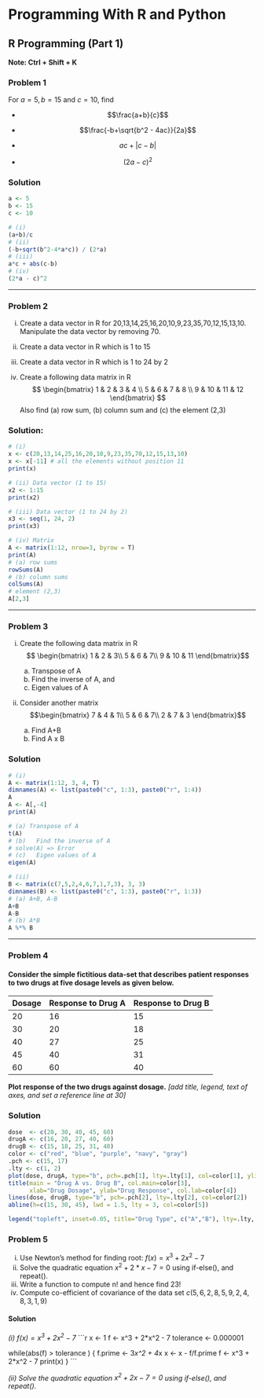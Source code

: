# Programming With R and Python

## R Programming (Part 1)

**Note: Ctrl + Shift + K**

### Problem 1

For $a=5, b=15$ and $c =10$, find

-   $$\frac{a+b}{c}$$

-   $$\frac{-b+\sqrt{b^2 - 4ac}}{2a}$$

-   $$ac+|c-b|$$

-   $$(2a-c)^2$$

### Solution

```{r}
a <- 5
b <- 15
c <- 10

# (i) 
(a+b)/c
# (ii)
(-b+sqrt(b^2-4*a*c)) / (2*a)
# (iii)
a*c + abs(c-b)
# (iv)
(2*a - c)^2
```

------------------------------------------------------------------------

### Problem 2

i)  Create a data vector in R for 20,13,14,25,16,20,10,9,23,35,70,12,15,13,10. Manipulate the data vector by removing 70.

ii) Create a data vector in R which is 1 to 15

iii) Create a data vector in R which is 1 to 24 by 2

iv) Create a following data matrix in R $$  \begin{bmatrix} 
      1 & 2 & 3 & 4 \\
      5 & 6 & 7 & 8 \\
      9 & 10 & 11 & 12 
      \end{bmatrix} $$ Also find (a) row sum, (b) column sum and (c) the element (2,3)

### Solution:

```{r}
# (i)
x <- c(20,13,14,25,16,20,10,9,23,35,70,12,15,13,10)
x <- x[-11] # all the elements without position 11
print(x)

# (ii) Data vector (1 to 15)
x2 <- 1:15
print(x2)

# (iii) Data vector (1 to 24 by 2)
x3 <- seq(1, 24, 2)
print(x3)

# (iv) Matrix
A <- matrix(1:12, nrow=3, byrow = T)
print(A)
# (a) row sums
rowSums(A)
# (b) column sums
colSums(A)
# element (2,3)
A[2,3]
```

------------------------------------------------------------------------

### Problem 3

i)  Create the following data matrix in R $$ \begin{bmatrix}
      1 & 2 & 3\\
      5 & 6 & 7\\
      9 & 10 & 11
    \end{bmatrix}$$

    a)  Transpose of A
    b)  Find the inverse of A, and
    c)  Eigen values of A

ii) Consider another matrix $$\begin{bmatrix} 
      7 & 4 & 1\\
      5 & 6 & 7\\
      2 & 7 & 3
    \end{bmatrix}$$

    a)  Find A+B
    b)  Find A x B

### Solution

```{r}
# (i)
A <- matrix(1:12, 3, 4, T)
dimnames(A) <- list(paste0("c", 1:3), paste0("r", 1:4))
A
A <- A[,-4]
print(A)

# (a) Transpose of A
t(A)
# (b)	Find the inverse of A
# solve(A) => Error
# (c)	Eigen values of A
eigen(A)

# (ii)
B <- matrix(c(7,5,2,4,6,7,1,7,3), 3, 3)
dimnames(B) <- list(paste0("c", 1:3), paste0("r", 1:3))
# (a) A+B, A-B
A+B
A-B
# (b) A*B
A %*% B 
```

------------------------------------------------------------------------

### Problem 4

#### Consider the simple fictitious data-set that describes patient responses to two drugs at five dosage levels as given below.

| Dosage | Response to Drug A | Response to Drug B |
|:-------|:-------------------|:-------------------|
| 20     | 16                 | 15                 |
| 30     | 20                 | 18                 |
| 40     | 27                 | 25                 |
| 45     | 40                 | 31                 |
| 60     | 60                 | 40                 |

**Plot response of the two drugs against dosage.** *[add title, legend, text of axes, and set a reference line at 30]*

### Solution

```{r}
dose  <- c(20, 30, 40, 45, 60)
drugA <- c(16, 20, 27, 40, 60)
drugB <- c(15, 18, 25, 31, 40)
color <- c("red", "blue", "purple", "navy", "gray")
.pch <- c(15, 17)
.lty <- c(1, 2)
plot(dose, drugA, type="b", pch=.pch[1], lty=.lty[1], col=color[1], ylim=c(0, 60), xlab="", ylab="")
title(main = "Drug A vs. Drug B", col.main=color[3],
      xlab="Drug Dosage", ylab="Drug Response", col.lab=color[4])
lines(dose, drugB, type="b", pch=.pch[2], lty=.lty[2], col=color[2])
abline(h=c(15, 30, 45), lwd = 1.5, lty = 3, col=color[5])

legend("topleft", inset=0.05, title="Drug Type", c("A","B"), lty=.lty, pch=.pch, col=color[1:2])
```


### Problem 5

 i) Use Newton’s method for finding root: $f(x) = x^3 + 2x^2 - 7$
 ii) Solve the quadratic equation $x^2 + 2*x - 7 =0$ using if-else(), and repeat().
 iii) Write a function to compute n! and hence find 23!
 iv) Compute co-efficient of covariance of the data set $c(5, 6,2 ,8,5,9,2,4,8,3,1,9)$
 
 
#### Solution
 
*(i) $f(x) = x^3 + 2x^2 - 7$*
 ```{r}
x <- 1
f <- x^3 + 2*x^2 - 7
tolerance <- 0.000001

while(abs(f) > tolerance ) {
  f.prime <- 3*x^2 + 4*x
  x <- x - f/f.prime
  f <- x^3 + 2*x^2 - 7
  print(x)
}
 ```
 
 *(ii) Solve the quadratic equation $x^2 + 2x - 7 = 0$ using if-else(), and repeat().*
 
 ```{r}
 
 ```